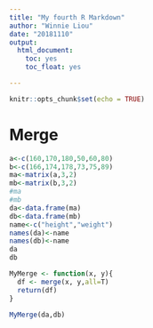```yaml
---
title: "My fourth R Markdown"
author: "Winnie Liou"
date: "20181110"
output:
  html_document:
    toc: yes
    toc_float: yes

---
```


```r
knitr::opts_chunk$set(echo = TRUE)
```

# Merge


```r
a<-c(160,170,180,50,60,80)
b<-c(166,174,178,73,75,89)
ma<-matrix(a,3,2)
mb<-matrix(b,3,2)
#ma
#mb
da<-data.frame(ma)
db<-data.frame(mb)
name<-c("height","weight")
names(da)<-name
names(db)<-name
da
db


```

```r
MyMerge <- function(x, y){
  df <- merge(x, y,all=T)
  return(df)
}
```


```r
MyMerge(da,db)
```

